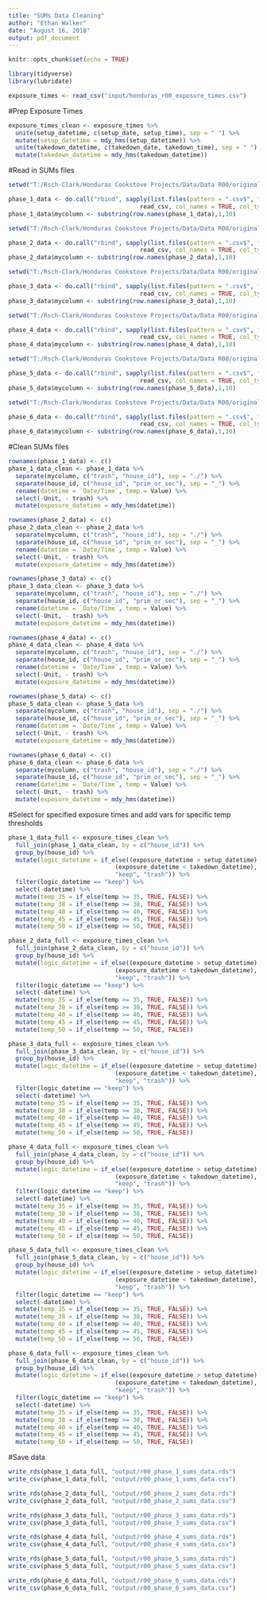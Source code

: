 ```yaml
---
title: "SUMs Data Cleaning"
author: "Ethan Walker"
date: "August 16, 2018"
output: pdf_document
---
```


```r
knitr::opts_chunk$set(echo = TRUE)
```

```r
library(tidyverse)
library(lubridate)
```

```r
exposure_times <- read_csv("input/honduras_r00_exposure_times.csv")
```

#Prep Exposure Times
```r
exposure_times_clean <- exposure_times %>% 
  unite(setup_datetime, c(setup_date, setup_time), sep = " ") %>% 
  mutate(setup_datetime = mdy_hms(setup_datetime)) %>%
  unite(takedown_datetime, c(takedown_date, takedown_time), sep = " ") %>% 
  mutate(takedown_datetime = mdy_hms(takedown_datetime)) 
```

#Read in SUMs files
```r
setwd("T:/Rsch-Clark/Honduras Cookstove Projects/Data/Data R00/original data/Phase 1 - Aug-Dec 2015/SUMs")

phase_1_data <- do.call("rbind", sapply(list.files(pattern = ".csv$", full.names = TRUE), 
                                     read_csv, col_names = TRUE, col_types = cols(), skip = 19, simplify = FALSE)) 
phase_1_data$mycolumn <- substring(row.names(phase_1_data),1,10)

setwd("T:/Rsch-Clark/Honduras Cookstove Projects/Data/Data R00/original data/Phase 2 - Jan-May 2016/SUMs")

phase_2_data <- do.call("rbind", sapply(list.files(pattern = ".csv$", full.names = TRUE), 
                                     read_csv, col_names = TRUE, col_types = cols(), skip = 19, simplify = FALSE)) 
phase_2_data$mycolumn <- substring(row.names(phase_2_data),1,10)

setwd("T:/Rsch-Clark/Honduras Cookstove Projects/Data/Data R00/original data/Phase 3 - Sep-Dec 2016/SUMs")

phase_3_data <- do.call("rbind", sapply(list.files(pattern = ".csv$", full.names = TRUE), 
                                     read_csv, col_names = TRUE, col_types = cols(), skip = 19, simplify = FALSE)) 
phase_3_data$mycolumn <- substring(row.names(phase_3_data),1,10)

setwd("T:/Rsch-Clark/Honduras Cookstove Projects/Data/Data R00/original data/Phase 4 - Feb-May 2017/SUMs")

phase_4_data <- do.call("rbind", sapply(list.files(pattern = ".csv$", full.names = TRUE), 
                                     read_csv, col_names = TRUE, col_types = cols(), skip = 19, simplify = FALSE)) 
phase_4_data$mycolumn <- substring(row.names(phase_4_data),1,10)

setwd("T:/Rsch-Clark/Honduras Cookstove Projects/Data/Data R00/original data/Phase 5 - Aug-Dec 2017/SUMs")

phase_5_data <- do.call("rbind", sapply(list.files(pattern = ".csv$", full.names = TRUE), 
                                     read_csv, col_names = TRUE, col_types = cols(), skip = 19, simplify = FALSE)) 
phase_5_data$mycolumn <- substring(row.names(phase_5_data),1,10)

setwd("T:/Rsch-Clark/Honduras Cookstove Projects/Data/Data R00/original data/Phase 6 - Feb-May 2018/SUMs")

phase_6_data <- do.call("rbind", sapply(list.files(pattern = ".csv$", full.names = TRUE), 
                                     read_csv, col_names = TRUE, col_types = cols(), skip = 19, simplify = FALSE)) 
phase_6_data$mycolumn <- substring(row.names(phase_6_data),1,10)
```

#Clean SUMs files
```r
rownames(phase_1_data) <- c()
phase_1_data_clean <- phase_1_data %>% 
  separate(mycolumn, c("trash", "house_id"), sep = "./") %>% 
  separate(house_id, c("house_id", "prim_or_sec"), sep = "_") %>% 
  rename(datetime = `Date/Time`, temp = Value) %>% 
  select(-Unit, - trash) %>% 
  mutate(exposure_datetime = mdy_hms(datetime)) 

rownames(phase_2_data) <- c()
phase_2_data_clean <- phase_2_data %>% 
  separate(mycolumn, c("trash", "house_id"), sep = "./") %>% 
  separate(house_id, c("house_id", "prim_or_sec"), sep = "_") %>% 
  rename(datetime = `Date/Time`, temp = Value) %>% 
  select(-Unit, - trash) %>% 
  mutate(exposure_datetime = mdy_hms(datetime)) 

rownames(phase_3_data) <- c()
phase_3_data_clean <- phase_3_data %>% 
  separate(mycolumn, c("trash", "house_id"), sep = "./") %>% 
  separate(house_id, c("house_id", "prim_or_sec"), sep = "_") %>% 
  rename(datetime = `Date/Time`, temp = Value) %>% 
  select(-Unit, - trash) %>% 
  mutate(exposure_datetime = mdy_hms(datetime)) 

rownames(phase_4_data) <- c()
phase_4_data_clean <- phase_4_data %>% 
  separate(mycolumn, c("trash", "house_id"), sep = "./") %>% 
  separate(house_id, c("house_id", "prim_or_sec"), sep = "_") %>% 
  rename(datetime = `Date/Time`, temp = Value) %>% 
  select(-Unit, - trash) %>% 
  mutate(exposure_datetime = mdy_hms(datetime)) 

rownames(phase_5_data) <- c()
phase_5_data_clean <- phase_5_data %>% 
  separate(mycolumn, c("trash", "house_id"), sep = "./") %>% 
  separate(house_id, c("house_id", "prim_or_sec"), sep = "_") %>% 
  rename(datetime = `Date/Time`, temp = Value) %>% 
  select(-Unit, - trash) %>% 
  mutate(exposure_datetime = mdy_hms(datetime)) 

rownames(phase_6_data) <- c()
phase_6_data_clean <- phase_6_data %>% 
  separate(mycolumn, c("trash", "house_id"), sep = "./") %>% 
  separate(house_id, c("house_id", "prim_or_sec"), sep = "_") %>% 
  rename(datetime = `Date/Time`, temp = Value) %>% 
  select(-Unit, - trash) %>% 
  mutate(exposure_datetime = mdy_hms(datetime)) 
```

#Select for specified exposure times and add vars for specific temp thresholds
```r
phase_1_data_full <- exposure_times_clean %>% 
  full_join(phase_1_data_clean, by = c("house_id")) %>% 
  group_by(house_id) %>% 
  mutate(logic_datetime = if_else((exposure_datetime > setup_datetime) & 
                              (exposure_datetime < takedown_datetime), 
                              "keep", "trash")) %>% 
  filter(logic_datetime == "keep") %>% 
  select(-datetime) %>% 
  mutate(temp_35 = if_else(temp >= 35, TRUE, FALSE)) %>% 
  mutate(temp_38 = if_else(temp >= 38, TRUE, FALSE)) %>% 
  mutate(temp_40 = if_else(temp >= 40, TRUE, FALSE)) %>% 
  mutate(temp_45 = if_else(temp >= 45, TRUE, FALSE)) %>% 
  mutate(temp_50 = if_else(temp >= 50, TRUE, FALSE))

phase_2_data_full <- exposure_times_clean %>% 
  full_join(phase_2_data_clean, by = c("house_id")) %>% 
  group_by(house_id) %>% 
  mutate(logic_datetime = if_else((exposure_datetime > setup_datetime) & 
                              (exposure_datetime < takedown_datetime), 
                              "keep", "trash")) %>% 
  filter(logic_datetime == "keep") %>% 
  select(-datetime) %>% 
  mutate(temp_35 = if_else(temp >= 35, TRUE, FALSE)) %>% 
  mutate(temp_38 = if_else(temp >= 38, TRUE, FALSE)) %>% 
  mutate(temp_40 = if_else(temp >= 40, TRUE, FALSE)) %>% 
  mutate(temp_45 = if_else(temp >= 45, TRUE, FALSE)) %>% 
  mutate(temp_50 = if_else(temp >= 50, TRUE, FALSE))

phase_3_data_full <- exposure_times_clean %>% 
  full_join(phase_3_data_clean, by = c("house_id")) %>% 
  group_by(house_id) %>% 
  mutate(logic_datetime = if_else((exposure_datetime > setup_datetime) & 
                              (exposure_datetime < takedown_datetime), 
                              "keep", "trash")) %>% 
  filter(logic_datetime == "keep") %>% 
  select(-datetime) %>% 
  mutate(temp_35 = if_else(temp >= 35, TRUE, FALSE)) %>% 
  mutate(temp_38 = if_else(temp >= 38, TRUE, FALSE)) %>% 
  mutate(temp_40 = if_else(temp >= 40, TRUE, FALSE)) %>% 
  mutate(temp_45 = if_else(temp >= 45, TRUE, FALSE)) %>% 
  mutate(temp_50 = if_else(temp >= 50, TRUE, FALSE))

phase_4_data_full <- exposure_times_clean %>% 
  full_join(phase_4_data_clean, by = c("house_id")) %>% 
  group_by(house_id) %>% 
  mutate(logic_datetime = if_else((exposure_datetime > setup_datetime) & 
                              (exposure_datetime < takedown_datetime), 
                              "keep", "trash")) %>% 
  filter(logic_datetime == "keep") %>% 
  select(-datetime) %>% 
  mutate(temp_35 = if_else(temp >= 35, TRUE, FALSE)) %>% 
  mutate(temp_38 = if_else(temp >= 38, TRUE, FALSE)) %>% 
  mutate(temp_40 = if_else(temp >= 40, TRUE, FALSE)) %>% 
  mutate(temp_45 = if_else(temp >= 45, TRUE, FALSE)) %>% 
  mutate(temp_50 = if_else(temp >= 50, TRUE, FALSE))

phase_5_data_full <- exposure_times_clean %>% 
  full_join(phase_5_data_clean, by = c("house_id")) %>% 
  group_by(house_id) %>% 
  mutate(logic_datetime = if_else((exposure_datetime > setup_datetime) & 
                              (exposure_datetime < takedown_datetime), 
                              "keep", "trash")) %>% 
  filter(logic_datetime == "keep") %>% 
  select(-datetime) %>% 
  mutate(temp_35 = if_else(temp >= 35, TRUE, FALSE)) %>% 
  mutate(temp_38 = if_else(temp >= 38, TRUE, FALSE)) %>% 
  mutate(temp_40 = if_else(temp >= 40, TRUE, FALSE)) %>% 
  mutate(temp_45 = if_else(temp >= 45, TRUE, FALSE)) %>% 
  mutate(temp_50 = if_else(temp >= 50, TRUE, FALSE))

phase_6_data_full <- exposure_times_clean %>% 
  full_join(phase_6_data_clean, by = c("house_id")) %>% 
  group_by(house_id) %>% 
  mutate(logic_datetime = if_else((exposure_datetime > setup_datetime) & 
                              (exposure_datetime < takedown_datetime), 
                              "keep", "trash")) %>% 
  filter(logic_datetime == "keep") %>% 
  select(-datetime) %>% 
  mutate(temp_35 = if_else(temp >= 35, TRUE, FALSE)) %>% 
  mutate(temp_38 = if_else(temp >= 38, TRUE, FALSE)) %>% 
  mutate(temp_40 = if_else(temp >= 40, TRUE, FALSE)) %>% 
  mutate(temp_45 = if_else(temp >= 45, TRUE, FALSE)) %>% 
  mutate(temp_50 = if_else(temp >= 50, TRUE, FALSE))
```

#Save data
```r
write_rds(phase_1_data_full, "output/r00_phase_1_sums_data.rds")
write_csv(phase_1_data_full, "output/r00_phase_1_sums_data.csv")

write_rds(phase_2_data_full, "output/r00_phase_2_sums_data.rds")
write_csv(phase_2_data_full, "output/r00_phase_2_sums_data.csv")

write_rds(phase_3_data_full, "output/r00_phase_3_sums_data.rds")
write_csv(phase_3_data_full, "output/r00_phase_3_sums_data.csv")

write_rds(phase_4_data_full, "output/r00_phase_4_sums_data.rds")
write_csv(phase_4_data_full, "output/r00_phase_4_sums_data.csv")

write_rds(phase_5_data_full, "output/r00_phase_5_sums_data.rds")
write_csv(phase_5_data_full, "output/r00_phase_5_sums_data.csv")

write_rds(phase_6_data_full, "output/r00_phase_6_sums_data.rds")
write_csv(phase_6_data_full, "output/r00_phase_6_sums_data.csv")
```

